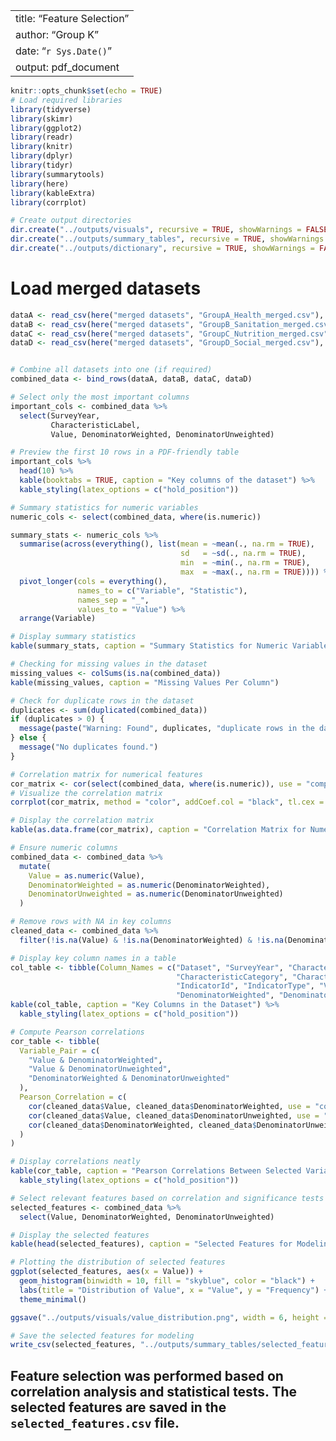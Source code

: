 



---
title: "Feature Selection"
author: "Group K"
date: "`r Sys.Date()`"
output: pdf_document
---

```r
knitr::opts_chunk$set(echo = TRUE)
# Load required libraries
library(tidyverse)
library(skimr)
library(ggplot2)
library(readr)
library(knitr)
library(dplyr)
library(tidyr)
library(summarytools)
library(here)
library(kableExtra)
library(corrplot)

# Create output directories
dir.create("../outputs/visuals", recursive = TRUE, showWarnings = FALSE)
dir.create("../outputs/summary_tables", recursive = TRUE, showWarnings = FALSE)
dir.create("../outputs/dictionary", recursive = TRUE, showWarnings = FALSE)

```
# Load merged datasets
```r
dataA <- read_csv(here("merged datasets", "GroupA_Health_merged.csv"), show_col_types = FALSE)
dataB <- read_csv(here("merged datasets", "GroupB_Sanitation_merged.csv"), show_col_types = FALSE)
dataC <- read_csv(here("merged datasets", "GroupC_Nutrition_merged.csv"), show_col_types = FALSE)
dataD <- read_csv(here("merged datasets", "GroupD_Social_merged.csv"), show_col_types = FALSE)


# Combine all datasets into one (if required)
combined_data <- bind_rows(dataA, dataB, dataC, dataD)

# Select only the most important columns
important_cols <- combined_data %>%
  select(SurveyYear, 
         CharacteristicLabel, 
         Value, DenominatorWeighted, DenominatorUnweighted)

# Preview the first 10 rows in a PDF-friendly table
important_cols %>%
  head(10) %>%
  kable(booktabs = TRUE, caption = "Key columns of the dataset") %>%
  kable_styling(latex_options = c("hold_position"))
```

```r
# Summary statistics for numeric variables
numeric_cols <- select(combined_data, where(is.numeric))

summary_stats <- numeric_cols %>%
  summarise(across(everything(), list(mean = ~mean(., na.rm = TRUE),
                                      sd   = ~sd(., na.rm = TRUE),
                                      min  = ~min(., na.rm = TRUE),
                                      max  = ~max(., na.rm = TRUE)))) %>%
  pivot_longer(cols = everything(),
               names_to = c("Variable", "Statistic"),
               names_sep = "_",
               values_to = "Value") %>%
  arrange(Variable)

# Display summary statistics
kable(summary_stats, caption = "Summary Statistics for Numeric Variables")

```

```r
# Checking for missing values in the dataset
missing_values <- colSums(is.na(combined_data))
kable(missing_values, caption = "Missing Values Per Column")

```

```r
# Check for duplicate rows in the dataset
duplicates <- sum(duplicated(combined_data))
if (duplicates > 0) {
  message(paste("Warning: Found", duplicates, "duplicate rows in the dataset."))
} else {
  message("No duplicates found.")
}

```

```r
# Correlation matrix for numerical features
cor_matrix <- cor(select(combined_data, where(is.numeric)), use = "complete.obs")
# Visualize the correlation matrix
corrplot(cor_matrix, method = "color", addCoef.col = "black", tl.cex = 0.8)

# Display the correlation matrix
kable(as.data.frame(cor_matrix), caption = "Correlation Matrix for Numerical Features")

```

```r
# Ensure numeric columns
combined_data <- combined_data %>%
  mutate(
    Value = as.numeric(Value),
    DenominatorWeighted = as.numeric(DenominatorWeighted),
    DenominatorUnweighted = as.numeric(DenominatorUnweighted)
  )

# Remove rows with NA in key columns
cleaned_data <- combined_data %>%
  filter(!is.na(Value) & !is.na(DenominatorWeighted) & !is.na(DenominatorUnweighted))

# Display key column names in a table
col_table <- tibble(Column_Names = c("Dataset", "SurveyYear", "CharacteristicId",
                                     "CharacteristicCategory", "CharacteristicLabel",
                                     "IndicatorId", "IndicatorType", "Value",
                                     "DenominatorWeighted", "DenominatorUnweighted"))
kable(col_table, caption = "Key Columns in the Dataset") %>%
  kable_styling(latex_options = c("hold_position"))

# Compute Pearson correlations
cor_table <- tibble(
  Variable_Pair = c(
    "Value & DenominatorWeighted",
    "Value & DenominatorUnweighted",
    "DenominatorWeighted & DenominatorUnweighted"
  ),
  Pearson_Correlation = c(
    cor(cleaned_data$Value, cleaned_data$DenominatorWeighted, use = "complete.obs"),
    cor(cleaned_data$Value, cleaned_data$DenominatorUnweighted, use = "complete.obs"),
    cor(cleaned_data$DenominatorWeighted, cleaned_data$DenominatorUnweighted, use = "complete.obs")
  )
)

# Display correlations neatly
kable(cor_table, caption = "Pearson Correlations Between Selected Variables") %>%
  kable_styling(latex_options = c("hold_position"))

```


```r
# Select relevant features based on correlation and significance tests
selected_features <- combined_data %>%
  select(Value, DenominatorWeighted, DenominatorUnweighted) 

# Display the selected features
kable(head(selected_features), caption = "Selected Features for Modeling")


```

```r
# Plotting the distribution of selected features
ggplot(selected_features, aes(x = Value)) +
  geom_histogram(binwidth = 10, fill = "skyblue", color = "black") +
  labs(title = "Distribution of Value", x = "Value", y = "Frequency") +
  theme_minimal()

ggsave("../outputs/visuals/value_distribution.png", width = 6, height = 4)


```


```r

# Save the selected features for modeling
write_csv(selected_features, "../outputs/summary_tables/selected_features.csv")

```
## Feature selection was performed based on correlation analysis and statistical tests. The selected features are saved in the `selected_features.csv` file.
